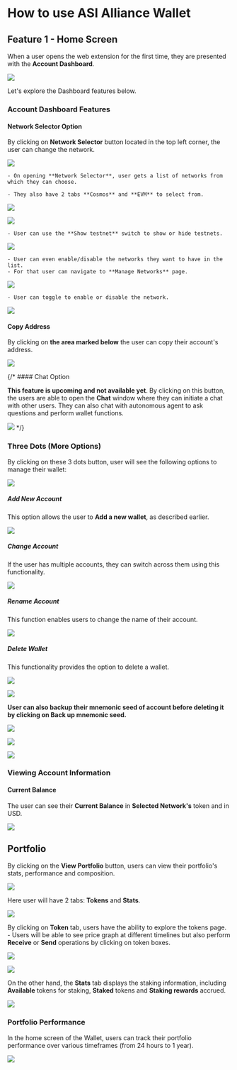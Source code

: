 # How to use ASI Alliance Wallet

## Feature 1 - Home Screen

When a user opens the web extension for the first time, they are presented with the **Account Dashboard**.

![](src/images/guides/wallet/home-web-wallet_01.png)

Let's explore the Dashboard features below.

### Account Dashboard Features

#### Network Selector Option

By clicking on **Network Selector** button located in the top left corner, the user can change the network.

![](src/images/guides/wallet/home-web-wallet_02.png)

    - On opening **Network Selector**, user gets a list of networks from which they can choose.

    - They also have 2 tabs **Cosmos** and **EVM** to select from.

![](src/images/guides/wallet/home-web-wallet_03.png)

![](src/images/guides/wallet/home-web-wallet_04.png)

    - User can use the **Show testnet** switch to show or hide testnets.

![](src/images/guides/wallet/home-web-wallet_05.png)

    - User can even enable/disable the networks they want to have in the list.
    - For that user can navigate to **Manage Networks** page.

![](src/images/guides/wallet/home-web-wallet_21.png)

    - User can toggle to enable or disable the network.

![](src/images/guides/wallet/home-web-wallet_06.png)

#### Copy Address

By clicking on **the area marked below** the user can copy their account's address.

![](src/images/guides/wallet/home-web-wallet_07.png)

{/* #### Chat Option

**This feature is upcoming and not available yet**. By clicking on this button, the users are able to open the **Chat** window where they can initiate a chat with other users. They can also chat with autonomous agent to ask questions and perform wallet functions.

![](src/images/guides/wallet/home-web-wallet_07.png) */}

### Three Dots (More Options)

By clicking on these 3 dots button, user will see the following options to manage their wallet:

![](src/images/guides/wallet/home-web-wallet_22.png)

##### Add New Account

This option allows the user to **Add a new wallet**, as described earlier.

![](src/images/guides/wallet/home-web-wallet_08.png)

##### Change Account

If the user has multiple accounts, they can switch across them using this functionality.

![](src/images/guides/wallet/home-web-wallet_09.png)

##### Rename Account

This function enables users to change the name of their account.

![](src/images/guides/wallet/home-web-wallet_10.png)

##### Delete Wallet

This functionality provides the option to delete a wallet.

![](src/images/guides/wallet/home-web-wallet_11.png)

![](src/images/guides/wallet/home-web-wallet_12.png)

**User can also backup their mnemonic seed of account before deleting it by clicking on Back up mnemonic seed.**

![](src/images/guides/wallet/home-web-wallet_23.png)

![](src/images/guides/wallet/home-web-wallet_13.png)

![](src/images/guides/wallet/home-web-wallet_14.png)

### Viewing Account Information

#### Current Balance

The user can see their **Current Balance** in **Selected Network's** token and in USD.

![](src/images/guides/wallet/home-web-wallet_15.png)

## Portfolio

By clicking on the **View Portfolio** button, users can view their portfolio's stats, performance and composition.

![](src/images/guides/wallet/home-web-wallet_16.png)

Here user will have 2 tabs: **Tokens** and **Stats**.

![](src/images/guides/wallet/home-web-wallet_17.png)

By clicking on **Token** tab, users have the ability to explore the tokens page.
    - Users will be able to see price graph at different timelines but also perform **Receive** or **Send** operations by clicking on token boxes.

![](src/images/guides/wallet/home-web-wallet_24.png)

![](src/images/guides/wallet/home-web-wallet_18.png)

On the other hand, the **Stats** tab displays the staking information, including **Available** tokens for staking, **Staked** tokens and **Staking rewards** accrued.

![](src/images/guides/wallet/home-web-wallet_19.png)

### Portfolio Performance

In the home screen of the Wallet, users can track their portfolio performance over various timeframes (from 24 hours to 1 year).

![](src/images/guides/wallet/home-web-wallet_20.png)
